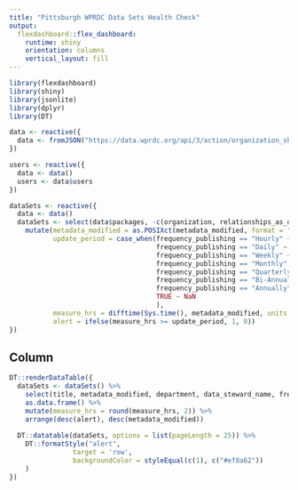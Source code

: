 ```yaml
---
title: "Pittsburgh WPRDC Data Sets Health Check"
output: 
  flexdashboard::flex_dashboard:
    runtime: shiny
    orientation: columns
    vertical_layout: fill
---
```


```r
library(flexdashboard)
library(shiny)
library(jsonlite)
library(dplyr)
library(DT)

data <- reactive({
  data <- fromJSON("https://data.wprdc.org/api/3/action/organization_show?id=9ecaff80-fb4a-457b-8141-e53f7c991890&include_datasets=True")$result
})

users <- reactive({
  data <- data()
  users <- data$users
})

dataSets <- reactive({
  data <- data()
  dataSets <- select(data$packages, -c(organization, relationships_as_object, relationships_as_subject, extras, groups)) %>%
    mutate(metadata_modified = as.POSIXct(metadata_modified, format = "%Y-%m-%dT%H:%M:%S"),
           update_period = case_when(frequency_publishing == "Hourly" ~ 1,
                                     frequency_publishing == "Daily" ~ 24,
                                     frequency_publishing == "Weekly" ~ 7*24,
                                     frequency_publishing == "Monthly" ~ 30*24,
                                     frequency_publishing == "Quarterly" ~ 4*30*24,
                                     frequency_publishing == "Bi-Annually" ~ 6*30*24,
                                     frequency_publishing == "Annually" ~ 365*24,
                                     TRUE ~ NaN
                                     ),
           measure_hrs = difftime(Sys.time(), metadata_modified, units = "hours"),
           alert = ifelse(measure_hrs >= update_period, 1, 0))
})
```

Column
-----------------------------------------------------------------------

```r
DT::renderDataTable({
  dataSets <- dataSets() %>%
    select(title, metadata_modified, department, data_steward_name, frequency_publishing, measure_hrs, alert) %>%
    as.data.frame() %>%
    mutate(measure_hrs = round(measure_hrs, 2)) %>%
    arrange(desc(alert), desc(metadata_modified))
  
  DT::datatable(dataSets, options = list(pageLength = 25)) %>%
    DT::formatStyle("alert",
                target = 'row',
                backgroundColor = styleEqual(c(1), c("#ef8a62"))
    )
})
```
